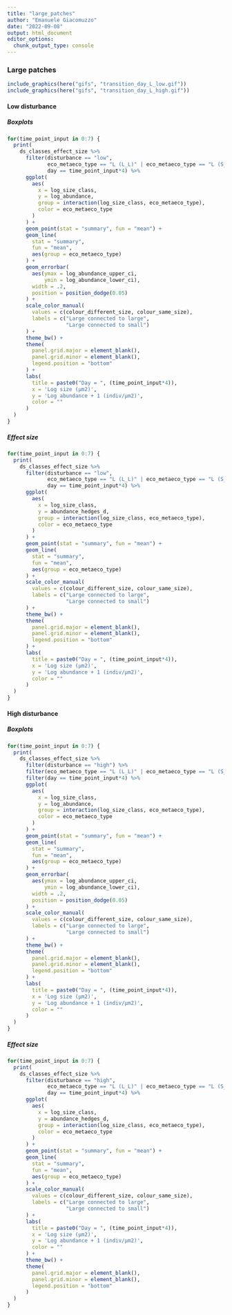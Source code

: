 ```yaml
---
title: "large_patches"
author: "Emanuele Giacomuzzo"
date: "2022-09-08"
output: html_document
editor_options: 
  chunk_output_type: console
---
```


### Large patches {.tabset .tabset-pills}

```r
include_graphics(here("gifs", "transition_day_L_low.gif"))
include_graphics(here("gifs", "transition_day_L_high.gif"))
```

#### Low disturbance {.tabset .tabset-pills}

##### Boxplots

```r
for(time_point_input in 0:7) {
  print(
    ds_classes_effect_size %>%
      filter(disturbance == "low",
             eco_metaeco_type == "L (L_L)" | eco_metaeco_type == "L (S_L)",
             day == time_point_input*4) %>%
      ggplot(
        aes(
          x = log_size_class,
          y = log_abundance,
          group = interaction(log_size_class, eco_metaeco_type),
          color = eco_metaeco_type
        )
      ) +
      geom_point(stat = "summary", fun = "mean") +
      geom_line(
        stat = "summary",
        fun = "mean",
        aes(group = eco_metaeco_type)
      ) +
      geom_errorbar(
        aes(ymax = log_abundance_upper_ci,
            ymin = log_abundance_lower_ci),
        width = .2,
        position = position_dodge(0.05)
      ) +
      scale_color_manual(
        values = c(colour_different_size, colour_same_size),
        labels = c("Large connected to large",
                   "Large connected to small")
      ) +
      theme_bw() +
      theme(
        panel.grid.major = element_blank(),
        panel.grid.minor = element_blank(),
        legend.position = "bottom"
      ) +
      labs(
        title = paste0("Day = ", (time_point_input*4)),
        x = 'Log size (μm2)',
        y = 'Log abundance + 1 (indiv/μm2)',
        color = ""
      )
  )
}
```

##### Effect size

```r
for(time_point_input in 0:7) {
  print(
    ds_classes_effect_size %>%
      filter(disturbance == "low",
             eco_metaeco_type == "L (L_L)" | eco_metaeco_type == "L (S_L)",
             day == time_point_input*4) %>%
      ggplot(
        aes(
          x = log_size_class,
          y = abundance_hedges_d,
          group = interaction(log_size_class, eco_metaeco_type),
          color = eco_metaeco_type
        )
      ) +
      geom_point(stat = "summary", fun = "mean") +
      geom_line(
        stat = "summary",
        fun = "mean",
        aes(group = eco_metaeco_type)
      ) +
      scale_color_manual(
        values = c(colour_different_size, colour_same_size),
        labels = c("Large connected to large",
                   "Large connected to small")
      ) +
      theme_bw() +
      theme(
        panel.grid.major = element_blank(),
        panel.grid.minor = element_blank(),
        legend.position = "bottom"
      ) +
      labs(
        title = paste0("Day = ", (time_point_input*4)),
        x = 'Log size (μm2)',
        y = 'Log abundance + 1 (indiv/μm2)',
        color = ""
      )
  )
}
```

#### High disturbance {.tabset .tabset-pills}

##### Boxplots

```r
for(time_point_input in 0:7) {
  print(
    ds_classes_effect_size %>%
      filter(disturbance == "high") %>%
      filter(eco_metaeco_type == "L (L_L)" | eco_metaeco_type == "L (S_L)") %>%
      filter(day == time_point_input*4) %>%
      ggplot(
        aes(
          x = log_size_class,
          y = log_abundance,
          group = interaction(log_size_class, eco_metaeco_type),
          color = eco_metaeco_type
        )
      ) +
      geom_point(stat = "summary", fun = "mean") +
      geom_line(
        stat = "summary",
        fun = "mean",
        aes(group = eco_metaeco_type)
      ) +
      geom_errorbar(
        aes(ymax = log_abundance_upper_ci,
            ymin = log_abundance_lower_ci),
        width = .2,
        position = position_dodge(0.05)
      ) +
      scale_color_manual(
        values = c(colour_different_size, colour_same_size),
        labels = c("Large connected to large",
                   "Large connected to small")
      ) +
      theme_bw() +
      theme(
        panel.grid.major = element_blank(),
        panel.grid.minor = element_blank(),
        legend.position = "bottom"
      ) +
      labs(
        title = paste0("Day = ", (time_point_input*4)),
        x = 'Log size (μm2)',
        y = 'Log abundance + 1 (indiv/μm2)',
        color = ""
      )
  )
}
```

##### Effect size

```r
for(time_point_input in 0:7) {
  print(
    ds_classes_effect_size %>%
      filter(disturbance == "high",
             eco_metaeco_type == "L (L_L)" | eco_metaeco_type == "L (S_L)",
             day == time_point_input*4) %>%
      ggplot(
        aes(
          x = log_size_class,
          y = abundance_hedges_d,
          group = interaction(log_size_class, eco_metaeco_type),
          color = eco_metaeco_type
        )
      ) +
      geom_point(stat = "summary", fun = "mean") +
      geom_line(
        stat = "summary",
        fun = "mean",
        aes(group = eco_metaeco_type)
      ) +
      scale_color_manual(
        values = c(colour_different_size, colour_same_size),
        labels = c("Large connected to large",
                   "Large connected to small")
      ) +
      labs(
        title = paste0("Day = ", (time_point_input*4)),
        x = 'Log size (μm2)',
        y = 'Log abundance + 1 (indiv/μm2)',
        color = ""
      ) + 
      theme_bw() +
      theme(
        panel.grid.major = element_blank(),
        panel.grid.minor = element_blank(),
        legend.position = "bottom"
      )
  )
}
```